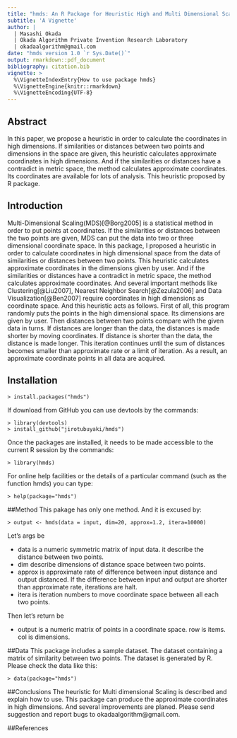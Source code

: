 ```yaml
---
title: "hmds: An R Package for Heuristic High and Multi Dimensional Scaling"
subtitle: 'A Vignette'
author: |
  | Masashi Okada
  | Okada Algorithm Private Invention Research Laboratory
  | okadaalgorithm@gmail.com
date: "hmds version 1.0 `r Sys.Date()`"
output: rmarkdown::pdf_document
bibliography: citation.bib
vignette: >
  %\VignetteIndexEntry{How to use package hmds}
  %\VignetteEngine{knitr::rmarkdown}
  %\VignetteEncoding{UTF-8}
---
```

## Abstract
In this paper, we propose a heuristic in order to calculate the coordinates in high dimensions. If similarities or distances between two points and dimensions in the space are given, this heuristic calculates approximate coordinates in high dimensions. And if the similarities or distances have a contradict in metric space, the method calculates approximate coordinates. Its coordinates are available for lots of analysis. This heuristic proposed by R package.

## Introduction
Multi-Dimensional Scaling(MDS)[@Borg2005] is a statistical method in order to put points at coordinates. If the similarities or distances between the two points are given, MDS can put the data into two or three dimensional coordinate space. In this package, I proposed a heuristic in order to calculate coordinates in high dimensional space from the data of similarities or distances between two points. This heuristic calculates approximate coordinates in the dimensions given by user. And if the similarities or distances have a contradict in metric space, the method calculates approximate coordinates. And several important methods like Clustering[@Liu2007], Nearest Neighbor Search[@Zezula2006] and Data Visualization[@Ben2007] require coordinates in high dimensions as coordinate space. And this heuristic acts as follows. First of all, this program randomly puts the points in the high dimensional space. Its dimensions  are given by user. Then distances between two points compare with the given data in turns. If distances are longer than the data, the distances is made shorter by moving coordinates. If distance is shorter than the data, the distance is made longer. This iteration continues until the sum of distances becomes smaller than approximate rate or a limit of iteration. As a result, an approximate coordinate points in all data are acquired.

## Installation

```
> install.packages("hmds")
```

If download from GitHub you can use devtools by the commands:

```
> library(devtools)
> install_github("jirotubuyaki/hmds")

```

Once the packages are installed, it needs to be made accessible to the current R session by the commands:

```
> library(hmds)
```

For online help facilities or the details of a particular command (such as the function hmds) you can type:

```
> help(package="hmds")
```

##Method
This pakage has only one method. And it is excused by:

```
> output <- hmds(data = input, dim=20, approx=1.2, itera=10000)
```

Let's args be

* data is a numeric symmetric matrix of input data. it describe the distance between two points.
* dim describe dimensions of distance space between two points.
* approx is approximate rate of difference between input distance and output distanced. If the difference between input and output are shorter than approximate rate, iterations are halt.
* itera is iteration numbers to move coordinate space between all each two points.

Then let's return be

* output is a numeric matrix of points in a coordinate space. row is items. col is dimensions.

##Data
This package includes a sample dataset. The dataset containing a matrix of similarity between two points. The dataset is generated by R. Please check the data like this:

```
> data(package="hmds")
```

##Conclusions
The heuristic for Multi dimensional Scaling is described and explain how to use. This package can produce the approximate coordinates in high dimensions. And several improvements are planed. Please send suggestion and report bugs to okadaalgorithm@gmail.com.

##References
